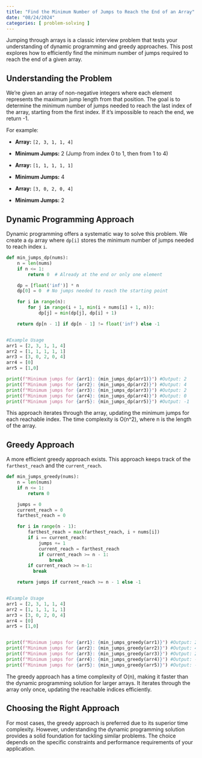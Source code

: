 ```yaml
---
title: "Find the Minimum Number of Jumps to Reach the End of an Array"
date: "08/24/2024"
categories: [ problem-solving ]
---
```


Jumping through arrays is a classic interview problem that tests your understanding of dynamic programming and greedy approaches.  This post explores how to efficiently find the minimum number of jumps required to reach the end of a given array.

## Understanding the Problem

We're given an array of non-negative integers where each element represents the maximum jump length from that position. The goal is to determine the minimum number of jumps needed to reach the last index of the array, starting from the first index.  If it's impossible to reach the end, we return -1.

For example:

* **Array:** `[2, 3, 1, 1, 4]`
* **Minimum Jumps:** 2 (Jump from index 0 to 1, then from 1 to 4)

* **Array:** `[1, 1, 1, 1, 1]`
* **Minimum Jumps:** 4

* **Array:** `[3, 0, 2, 0, 4]`
* **Minimum Jumps:** 2


## Dynamic Programming Approach

Dynamic programming offers a systematic way to solve this problem.  We create a `dp` array where `dp[i]` stores the minimum number of jumps needed to reach index `i`.

```python
def min_jumps_dp(nums):
    n = len(nums)
    if n <= 1:
        return 0  # Already at the end or only one element

    dp = [float('inf')] * n
    dp[0] = 0  # No jumps needed to reach the starting point

    for i in range(n):
        for j in range(i + 1, min(i + nums[i] + 1, n)):
            dp[j] = min(dp[j], dp[i] + 1)

    return dp[n - 1] if dp[n - 1] != float('inf') else -1


#Example Usage
arr1 = [2, 3, 1, 1, 4]
arr2 = [1, 1, 1, 1, 1]
arr3 = [3, 0, 2, 0, 4]
arr4 = [0]
arr5 = [1,0]

print(f"Minimum jumps for {arr1}: {min_jumps_dp(arr1)}") #Output: 2
print(f"Minimum jumps for {arr2}: {min_jumps_dp(arr2)}") #Output: 4
print(f"Minimum jumps for {arr3}: {min_jumps_dp(arr3)}") #Output: 2
print(f"Minimum jumps for {arr4}: {min_jumps_dp(arr4)}") #Output: 0
print(f"Minimum jumps for {arr5}: {min_jumps_dp(arr5)}") #Output: -1

```

This approach iterates through the array, updating the minimum jumps for each reachable index.  The time complexity is O(n^2), where n is the length of the array.


## Greedy Approach

A more efficient greedy approach exists. This approach keeps track of the `farthest_reach` and the `current_reach`.

```python
def min_jumps_greedy(nums):
    n = len(nums)
    if n <= 1:
        return 0

    jumps = 0
    current_reach = 0
    farthest_reach = 0

    for i in range(n - 1):
        farthest_reach = max(farthest_reach, i + nums[i])
        if i == current_reach:
            jumps += 1
            current_reach = farthest_reach
            if current_reach >= n - 1:
                break
        if current_reach >= n-1:
          break

    return jumps if current_reach >= n - 1 else -1


#Example Usage
arr1 = [2, 3, 1, 1, 4]
arr2 = [1, 1, 1, 1, 1]
arr3 = [3, 0, 2, 0, 4]
arr4 = [0]
arr5 = [1,0]


print(f"Minimum jumps for {arr1}: {min_jumps_greedy(arr1)}") #Output: 2
print(f"Minimum jumps for {arr2}: {min_jumps_greedy(arr2)}") #Output: 4
print(f"Minimum jumps for {arr3}: {min_jumps_greedy(arr3)}") #Output: 2
print(f"Minimum jumps for {arr4}: {min_jumps_greedy(arr4)}") #Output: -1
print(f"Minimum jumps for {arr5}: {min_jumps_greedy(arr5)}") #Output: -1
```

The greedy approach has a time complexity of O(n), making it faster than the dynamic programming solution for larger arrays. It iterates through the array only once, updating the reachable indices efficiently.


## Choosing the Right Approach

For most cases, the greedy approach is preferred due to its superior time complexity. However, understanding the dynamic programming solution provides a solid foundation for tackling similar problems.  The choice depends on the specific constraints and performance requirements of your application.

